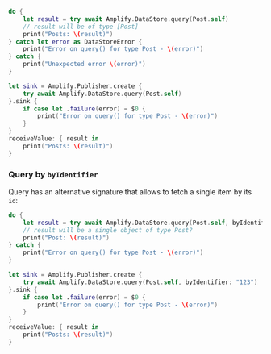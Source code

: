 <BlockSwitcher>

<Block name="Async/Await">

```swift
do {
    let result = try await Amplify.DataStore.query(Post.self)
    // result will be of type [Post]
    print("Posts: \(result)")
} catch let error as DataStoreError {
    print("Error on query() for type Post - \(error)")
} catch {
    print("Unexpected error \(error)")
}
```

</Block>

<Block name="Combine">

```swift
let sink = Amplify.Publisher.create {
    try await Amplify.DataStore.query(Post.self)
}.sink {
    if case let .failure(error) = $0 {
        print("Error on query() for type Post - \(error)")
    }
}
receiveValue: { result in
    print("Posts: \(result)")
}
```

</Block>

</BlockSwitcher>

### Query by `byIdentifier`

Query has an alternative signature that allows to fetch a single item by its `id`:

<BlockSwitcher>

<Block name="Async/Await">

```swift
do {
    let result = try await Amplify.DataStore.query(Post.self, byIdentifier: "123")
    // result will be a single object of type Post?
    print("Post: \(result)")
} catch {
    print("Error on query() for type Post - \(error)")
}
```

</Block>

<Block name="Combine">

```swift
let sink = Amplify.Publisher.create {
    try await Amplify.DataStore.query(Post.self, byIdentifier: "123")
}.sink {
    if case let .failure(error) = $0 {
        print("Error on query() for type Post - \(error)")
    }
}
receiveValue: { result in
    print("Posts: \(result)")
}
```

</Block>

</BlockSwitcher>
